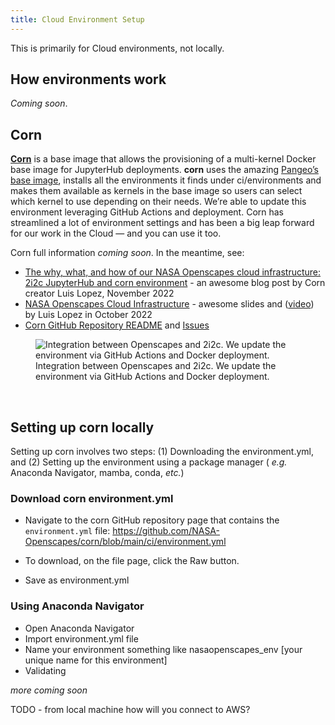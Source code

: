 ```yaml
---
title: Cloud Environment Setup
---
```


This is primarily for Cloud environments, not locally.

## How environments work

*Coming soon*.

## Corn

[**Corn**](https://github.com/nasa-openscapes/corn) is a base image that allows the provisioning of a multi-kernel Docker base image for JupyterHub deployments. **corn** uses the amazing [Pangeo's base image](https://github.com/pangeo-data/pangeo-docker-images), installs all the environments it finds under ci/environments and makes them available as kernels in the base image so users can select which kernel to use depending on their needs. We're able to update this environment leveraging GitHub Actions and deployment. Corn has streamlined a lot of environment settings and has been a big leap forward for our work in the Cloud --- and you can use it too.

Corn full information *coming soon*. In the meantime, see:

-   [The why, what, and how of our NASA Openscapes cloud infrastructure: 2i2c JupyterHub and corn environment](https://openscapes.org/blog/2022-11-17-nasa-earthdata-cloud-infrastructure/) - an awesome blog post by Corn creator Luis Lopez, November 2022
-   [NASA Openscapes Cloud Infrastructure](https://docs.google.com/presentation/d/100aazshfYJfIe5pjQ6w3hswjA9zuuhEd2sZ3P4LhxJc/edit#slide=id.g6c52a2e8d8_0_177) - awesome slides and ([video](https://youtu.be/Payju0KDScg)) by Luis Lopez in October 2022
-   [Corn GitHub Repository README](https://github.com/NASA-Openscapes/corn) and [Issues](https://github.com/NASA-Openscapes/corn/issues)

![Integration between Openscapes and 2i2c. We update the environment via GitHub Actions and Docker deployment.](images/cloud-infrastructure-lopez-screenshot.png){fig-alt="slide with 3 headers: Update environment, GitHub Actions, and Deploy. Text description says “We use a CI pipeline that can build multiple Jupyter kernels for our Pangeo deployment. If a team needs a particular Python version or library not included in our base environment they can simple add theirs with an easy “bring your own environment” approach. A Github action will be trigger for any change to the Dockerfile or environment.yml. A new conda-lock environment will be created and a new base image build based on this environment (only for linux-64). The updated Docker image can be deployed to the JupyterHub using its configuration API. A team can be in control of their environment and deploy it in a matter of minutes." fig-align="center"}


<br>

## Setting up corn locally
Setting up corn involves two steps: (1) Downloading the environment.yml, and (2) Setting up the environment using a package manager ( *e.g.* Anaconda Navigator, mamba, conda, *etc.*)

### Download corn environment.yml

-   Navigate to the corn GitHub repository page that contains the `environment.yml` file: <https://github.com/NASA-Openscapes/corn/blob/main/ci/environment.yml>

-   To download, on the file page, click the Raw button.

-   Save as environment.yml

### Using Anaconda Navigator

-   Open Anaconda Navigator
-   Import environment.yml file
-   Name your environment something like nasaopenscapes_env \[your unique name for this environment\]
-   Validating

*more coming soon*

TODO - from local machine how will you connect to AWS?
